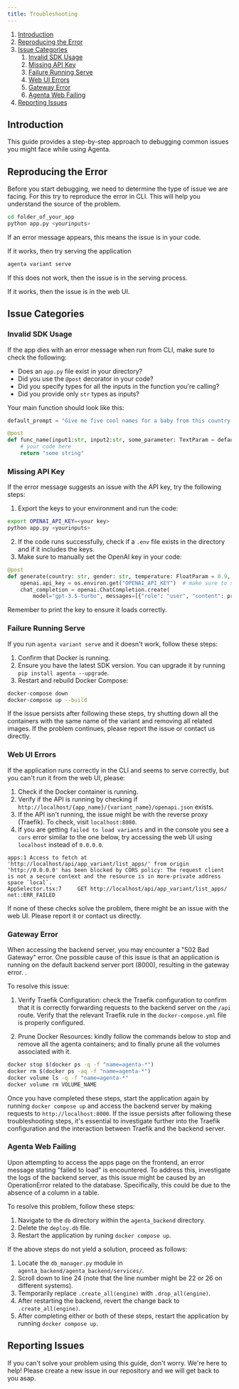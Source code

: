 ```yaml
---
title: Troubleshooting
---
```


1. [Introduction](#introduction)
2. [Reproducing the Error](#reproducing-the-error)
3. [Issue Categories](#issue-categories)
    1. [Invalid SDK Usage](#invalid-sdk-usage)
    2. [Missing API Key](#missing-api-key)
    3. [Failure Running Serve](#failure-running-serve)
    4. [Web UI Errors](#web-ui-errors)
    5. [Gateway Error](#gateway-error)
    6. [Agenta Web Failing](#agenta-web-failing)
4. [Reporting Issues](#Reporting-Issues)

## Introduction

This guide provides a step-by-step approach to debugging common issues you might face while using Agenta.

## Reproducing the Error

Before you start debugging, we need to determine the type of issue we are facing. For this try to reproduce the error in CLI. This will help you understand the source of the problem.

```bash
cd folder_of_your_app
python app.py <yourinputs>
```

If an error message appears, this means the issue is in your code.

If it works, then try serving the application

```bash
agenta variant serve
```

If this does not work, then the issue is in the serving process.

If it works, then the issue is in the web UI.

## Issue Categories

### Invalid SDK Usage

If the app dies with an error message when run from CLI, make sure to check the following:

- Does an `app.py` file exist in your directory?
- Did you use the `@post` decorator in your code?
- Did you specify types for all the inputs in the function you're calling?
- Did you provide only `str` types as inputs?

Your main function should look like this:

```python
default_prompt = "Give me five cool names for a baby from this country {{country}} with this gender {{gender}}!!!!"

@post
def func_name(input1:str, input2:str, some_parameter: TextParam = default_prompt) -> str:
    # your code here
    return "some string"
```

### Missing API Key

If the error message suggests an issue with the API key, try the following steps:

1. Export the keys to your environment and run the code:

```bash 
export OPENAI_API_KEY=<your key>
python app.py <yourinputs>
```

2. If the code runs successfully, check if a `.env` file exists in the directory and if it includes the keys.
3. Make sure to manually set the OpenAI key in your code:

```python
@post
def generate(country: str, gender: str, temperature: FloatParam = 0.9, prompt_template: TextParam = default_prompt) -> str:
    openai.api_key = os.environ.get("OPENAI_API_KEY")  # make sure to set this manually!
    chat_completion = openai.ChatCompletion.create(
        model="gpt-3.5-turbo", messages=[{"role": "user", "content": prompt}])
```

Remember to print the key to ensure it loads correctly.

### Failure Running Serve

If you run `agenta variant serve` and it doesn't work, follow these steps:

1. Confirm that Docker is running.
2. Ensure you have the latest SDK version. You can upgrade it by running `pip install agenta --upgrade`.
3. Restart and rebuild Docker Compose:

```bash
docker-compose down
docker-compose up --build
```

If the issue persists after following these steps, try shutting down all the containers with the same name of the variant and removing all related images. If the problem continues, please report the issue or contact us directly.

### Web UI Errors

If the application runs correctly in the CLI and seems to serve correctly, but you can't run it from the web UI, please:

1. Check if the Docker container is running.
2. Verify if the API is running by checking if `http://localhost/{app_name}/{variant_name}/openapi.json` exists.
3. If the API isn't running, the issue might be with the reverse proxy (Traefik). To check, visit `localhost:8080`.
4. If you are getting `failed to load variants` and in the console you see a `cors` error similar to the one below, try accessing the web UI using `localhost` instead of `0.0.0.0`.
```
apps:1 Access to fetch at 'http://localhost/api/app_variant/list_apps/' from origin 'http://0.0.0.0' has been blocked by CORS policy: The request client is not a secure context and the resource is in more-private address space `local`.
AppSelector.tsx:7     GET http://localhost/api/app_variant/list_apps/ net::ERR_FAILED
```

If none of these checks solve the problem, there might be an issue with the web UI. Please report it or contact us directly.

### Gateway Error

When accessing the backend server, you may encounter a "502 Bad Gateway" error. 
One possible cause of this issue is that an application is running on the default backend server port (8000), resulting in the gateway error. .

To resolve this issue:

1. Verify Traefik Configuration: check the Traefik configuration to confirm that it is correctly forwarding requests to the backend server on the `/api` route. 
Verify that the relevant Traefik rule in the `docker-compose.yml` file is properly configured.

2. Prune Docker Resources: kindly follow the commands below to stop and remove all the agenta containers; and to finally prune all the volumes associated with it. 

```bash
docker stop $(docker ps -q -f "name=agenta-*")
docker rm $(docker ps -aq -f "name=agenta-*")
docker volume ls -q -f "name=agenta-*"
docker volume rm VOLUME_NAME
```

Once you have completed these steps, start the application again by running `docker compose up` and access the backend server by making requests to `http://localhost:8000`. 
If the issue persists after following these troubleshooting steps, it's essential to investigate further into the Traefik configuration and the interaction between Traefik and the backend server.

### Agenta Web Failing

Upon attempting to access the apps page on the frontend, an error message stating "failed to load" is encountered. To address this, investigate the logs of the backend server, as this issue might be caused by an OperationError related to the database. Specifically, this could be due to the absence of a column in a table.

To resolve this problem, follow these steps:

1. Navigate to the `db` directory within the `agenta_backend` directory.
2. Delete the `deploy.db` file.
3. Restart the application by runing `docker compose up`.

If the above steps do not yield a solution, proceed as follows:

1. Locate the `db_manager.py` module in `agenta_backend/agenta_backend/services/`.
2. Scroll down to line 24 (note that the line number might be 22 or 26 on different systems).
3. Temporarily replace `.create_all(engine)` with `.drop_all(engine)`.
4. After restarting the backend, revert the change back to `.create_all(engine)`.
5. After completing either or both of these steps, restart the application by running `docker compose up`.

## Reporting Issues

If you can't solve your problem using this guide, don't worry. We're here to help! Please create a new issue in our repository and we will get back to you asap.
